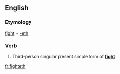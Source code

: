 ==English==

===Etymology===
[[fight]] + [[-eth]]

===Verb===
{{head|en|verb form}}

# {{context|archaic|lang=en}} Third-person singular present simple form of '''[[fight]]'''

[[fr:fighteth]]